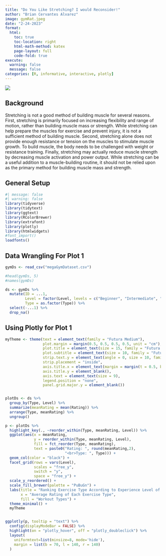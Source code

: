 ```yaml
---
title: "Do You Like Stretching? I would Reconsider!"
author: "Brian Cervantes Alvarez"
image: gymRat.jpeg
date: "2-24-2023"
format:
  html:
    toc: true
    toc-location: right
    html-math-method: katex
    page-layout: full
    code-fold: true
execute: 
  warning: false
  message: false
categories: [R, informative, interactive, plotly]
---
```


![](gymRat.jpeg)

## Background

Stretching is not a good method of building muscle for several reasons. First, stretching is primarily focused on increasing flexibility and range of motion, rather than building muscle mass or strength. While stretching can help prepare the muscles for exercise and prevent injury, it is not a sufficient method of building muscle. Second, stretching alone does not provide enough resistance or tension on the muscles to stimulate muscle growth. To build muscle, the body needs to be challenged with weight or resistance training. Finally, stretching may actually reduce muscle strength by decreasing muscle activation and power output. While stretching can be a useful addition to a muscle-building routine, it should not be relied upon as the primary method for building muscle mass and strength.

## General Setup

```r
#| message: false
#| warning: false
library(tidyverse)
library(tidytext)
library(ggtext)
library(RColorBrewer)
library(extrafont)
library(plotly)
library(htmlwidgets)
#font_import()
loadfonts()


```

## Data Wrangling For Plot 1

```r
gymDs <- read_csv("megaGymDataset.csv")

#head(gymDs, 5)
#names(gymDs)

ds <- gymDs %>%
  mutate(ID = ...1,
         Level = factor(Level, levels = c("Beginner", "Intermediate", "Expert")),
         Type = as.factor(Type)) %>%
  select(-...1) %>% 
  drop_na() 


```

## Using Plotly for Plot 1

```r
myTheme <- theme(text = element_text(family = "Futura Medium"),
                 plot.margin = margin(0.5, 0.5, 0.5, 0.5, unit = "cm"),
                 plot.title = element_text(size = 15, family = "Futura Condensed ExtraBold"),
                 plot.subtitle = element_text(size = 10, family = "Futura Medium"),
                 strip.text.y = element_text(angle = 0, size = 10, family = "Futura Condensed ExtraBold"),
                 strip.placement = "inside",
                 axis.title.x = element_text(margin = margin(t = 0.5, b = 0.5, unit = "cm")),
                 axis.title.y = element_blank(),
                 axis.text = element_text(size = 9),
                 legend.position = "none",
                 panel.grid.major.y = element_blank())


plotDs <- ds %>% 
  group_by(Type, Level) %>%
  summarize(meanRating = mean(Rating)) %>%
  arrange(Type, meanRating) %>%
  ungroup()

p <- plotDs %>%
  highlight_key(., ~reorder_within(Type, meanRating, Level)) %>%
  ggplot(aes(x = meanRating, 
             y = reorder_within(Type, meanRating, Level),
             fill = fct_reorder(Type, meanRating),
             text = paste0("Rating: ", round(meanRating,2),
                           "<br>Type: ", Type))) +
  geom_col(color = "black") + 
  facet_grid(rows = vars(Level), 
             scales = "free_y", 
             switch = "y", 
             space = "free_y") +
  scale_y_reordered() +
  scale_fill_brewer(palette = "PuBuGn") +
  labs(title = "Ranking Exercise Type According to Experience Level of Individuals",
       x = "Average Rating of Each Exercise Type",
       fill = "Workout Types") + 
  theme_minimal() +
  myTheme 


ggplotly(p, tooltip = "text") %>%
  config(displayModeBar = FALSE) %>%
  highlight(on = "plotly_hover", off = "plotly_doubleclick") %>%
  layout(
    uniformtext=list(minsize=8, mode='hide'),
    margin = list(b = 70, l = 140, r = 140)
  ) 
  
```
